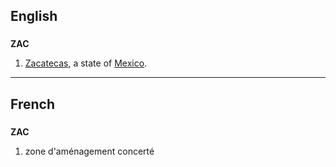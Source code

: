 {{also|zac}}
==English==

==={{abbreviation}}===
'''ZAC'''
# [[Zacatecas]], a state of [[Mexico]].

----

==French==

==={{initialism-old|fr}}===
'''ZAC'''

# zone d'aménagement concerté